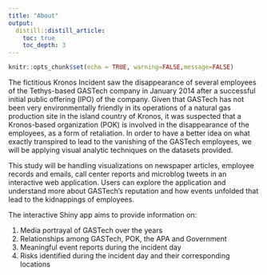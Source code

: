 ```yaml
---
title: "About"
output:
  distill::distill_article:
    toc: true
    toc_depth: 3
---
```


```r
knitr::opts_chunk$set(echo = TRUE, warning=FALSE,message=FALSE)
```

The fictitious Kronos Incident saw the disappearance of several employees of the Tethys-based GASTech company in January 2014 after a successful initial public offering (IPO) of the company. Given that GASTech has not been very environmentally friendly in its operations of a natural gas production site in the island country of Kronos, it was suspected that a Kronos-based organization (POK) is involved in the disappearance of the employees, as a form of retaliation. In order to have a better idea on what exactly transpired to lead to the vanishing of the GASTech employees, we will be applying visual analytic techniques on the datasets provided.

This study will be handling visualizations on newspaper articles, employee records and emails, call center reports and microblog tweets in an interactive web application. Users can explore the application and understand more about GASTech's reputation and how events unfolded that lead to the kidnappings of employees.

The interactive Shiny app aims to provide information on:

1. Media portrayal of GASTech over the years
2. Relationships among GASTech, POK, the APA and Government
3. Meaningful event reports during the incident day
4. Risks identified during the incident day and their corresponding locations
